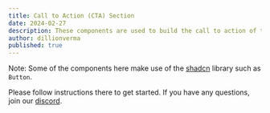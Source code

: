 ```yaml
---
title: Call to Action (CTA) Section
date: 2024-02-27
description: These components are used to build the call to action of the website.
author: dillionverma
published: true
---
```


Note: Some of the components here make use of the [shadcn](https://ui.shadcn.com) library such as `Button`.

Please follow instructions there to get started. If you have any questions, join our [discord](https://discord.gg/X4BBMBjHNf).

<BlockPreview name="call-to-action-1" />
<BlockPreview name="call-to-action-2" />
